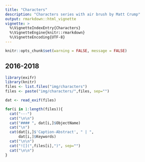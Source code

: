 ```yaml
---
title: "Characters"
description: "Characters series with air brush by Matt Crump"
output: rmarkdown::html_vignette
vignette: >
  %\VignetteIndexEntry{Characters}
  %\VignetteEngine{knitr::rmarkdown}
  %\VignetteEncoding{UTF-8}
---
```



```r
knitr::opts_chunk$set(warning = FALSE, message = FALSE)
```

## 2016-2018

```r
library(exifr)
library(knitr)
files <- list.files("img/characters")
files <- paste("img/characters/",files, sep="")

dat <- read_exif(files)

for(i in 1:length(files)){
  cat("---")
  cat("\n\n")
  cat("#### ", dat[i,]$ObjectName)
  cat("\n")
  cat(dat[i,]$'Caption-Abstract', " | ",
      dat[i,]$Keywords)
  cat("\n\n")
  cat("![](",files[i],")", sep="")
  cat("\n\n")
}
```




